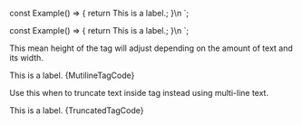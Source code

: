 
const Example() => {
	return <Tag design="multiline">This is a label.</Tag>;
}\n
`;

const Example() => {
	return <Tag design="truncated">This is a label.</Tag>;
}\n
`;

<Section
	title="Multiline"
	contained={true}
	border={true}
	style={{ paddingRight: 0, paddingLeft: 0 }}
>
	<p>
		This mean height of the tag will adjust depending on the amount of text
		and its width.
	</p>
	<Preview wrapper={true}>
		<Tag design="multiline">This is a label.</Tag>
	</Preview>
	<Snippet language="js">{MutilineTagCode}</Snippet>
</Section>

<Section
	title="Truncated"
	contained={true}
	border={true}
	style={{ paddingRight: 0, paddingLeft: 0 }}
>
	<p>
		Use this when to truncate text inside tag instead using multi-line text.
	</p>
	<Preview wrapper={true}>
		<Tag design="truncated">This is a label.</Tag>
	</Preview>
	<Snippet language="js">{TruncatedTagCode}</Snippet>
</Section>
